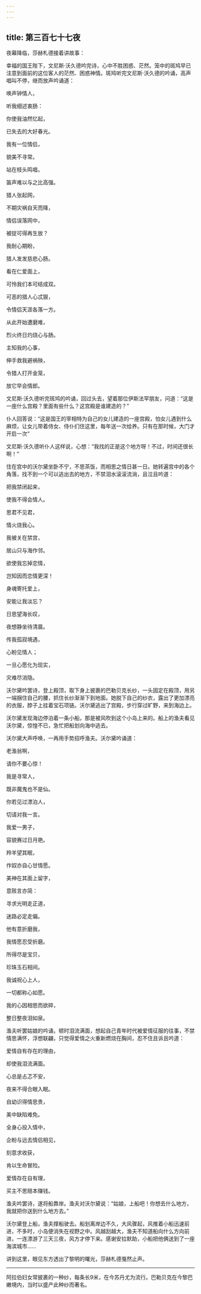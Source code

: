 ```yaml
---
---
---
```

title: 第三百七十七夜
---






夜幕降临，莎赫札德接着讲故事：





幸福的国王陛下，文尼斯·沃久德吟完诗，心中不胜困惑、茫然。笼中的斑鸠早已注意到面前的这位客人的茫然、困惑神情。斑鸠听完文尼斯·沃久德的吟诵，高声唱叫不停，继而放声吟诵道：


唤声钟情人，

听我细述衷肠：

你使我油然忆起，

已失去的大好春光。

我有一位情侣，

貌美不寻常。

站在枝头鸣唱，

笛声难以与之比高强。

猎人张起网，

不期灾祸自天而降，

情侣误落网中，

被捉可得再生放？

我耐心期盼，

猎人发发慈悲心肠。

看在仁爱面上，

可怜我们本可结成双。

可恶的猎人心忒狠，

令情侣天涯各落一方。

从此开始遭磨难，

烈火终日灼烧心与肠。

主知我的心事，

伸手救我避祸殃，

令猎人打开金笼，

放它早会情郎。



文尼斯·沃久德听完斑鸠的吟诵，回过头去，望着那位伊斯法罕朋友，问道：“这是一座什么宫殿？里面有些什么？这宫殿是谁建造的？”

仆人回答说：“这是国王的宰相特为自己的女儿建造的一座宫殿，怕女儿遇到什么麻烦，让女儿带着侍女、侍仆们住这里，每年送一次给养。只有在那时候，大门才开启一次”

文尼斯·沃久德听仆人这样说，心想：“我找的正是这个地方呀！不过，时间还很长啊！”

住在宫中的沃尔黛坐卧不宁，不思茶饭，而相思之情日甚一日。她转遍宫中的各个角落，找不到一个可以逃出去的地方，不禁泪水滚滚流淌，且泣且吟道：


把我禁闭起来，

使我不得会情人。

思君不见君，

情火烧我心。

我被关在禁宫，

居山只与海作邻。

欲使我忘掉恋情，

岂知因而恋情更深！

身魂寄托爱上，

安能让我淡忘？

日思望海长叹，

夜想静坐待清晨。

传我孤寂境遇，

心盼见情人；

一旦心愿化为现实，

灾难尽消隐。



沃尔黛吟罢诗，登上殿顶，取下身上披裹的巴勒贝克长纱，一头固定在殿顶，用另一端捆住自己的腰，抓住长纱渐渐下到地面。她脱下自己的纱衣，露出了更加漂亮的衣服，脖子上挂着宝石项链。沃尔黛逃出了宫殿，步行穿过旷野，来到海边上。

沃尔黛发现海边停泊着一条小船，那是被风吹到这个小岛上来的。船上的渔夫看见沃尔黛，惊惶不已，急忙把船划向海中逃去。

沃尔黛大声呼唤，一再用手势招呼渔夫。沃尔黛吟诵道：


老渔翁啊，

请你不要心惊！

我是寻常人，

既非魔鬼也不是仙。

你若见过漂泊人，

切请对我一言。

我爱一男子，

容貌赛过日月艳。

羚羊望其眠，

作奴亦自心甘情愿。

美神在其面上留字，

意赅言亦简：

寻求光明走正道，

迷路必定走偏。

他有意折磨我，

我情愿忍受折磨。

所得尽是宝贝，

珍珠玉石相间。

我诚祝心上人，

一切都称心如愿。

我的心因相思而欲碎，

整日整夜泪如泉。



渔夫听罢姑娘的吟诵，顿时泪流满面，想起自己青年时代被爱情征服的往事，不禁情思满怀，浮想联翩，只觉得爱情之火重新燃烧在胸间，忍不住且诉且吟道：


爱情自有存在的理由，

却使我泪流满面。

心总是忐忑不安，

夜来不得合眼入眠。

自幼识得情思贵，

美中缺陷难免。

全身心投入情中，

企盼与远去情侣相见，

刻意求收获，

肯以生命冒险。

爱情存在自有理，

买主不思赔本赚钱。



渔夫吟罢诗，遂将船靠岸。渔夫对沃尔黛说：“姑娘，上船吧！你想去什么地方，我就把你送到什么地方去。”

沃尔黛登上船，渔夫撑船驶去。船划离岸边不久，大风骤起，风推着小船迅速前进，不多时，小岛便消失在视野之中。风越刮越大，渔夫不知道船向什么方向前进，一连漂游了三天三夜，风方才停下来。感谢安拉默助，小船把他俩送到了一座海滨城市……





讲到这里，眼见东方透出了黎明的曙光，莎赫札德戛然止声。



***





阿拉伯妇女常披裹的一种纱，每条长9米，在今苏丹尤为流行。巴勒贝克在今黎巴嫩境内，当时以盛产此种纱而著名。​​​